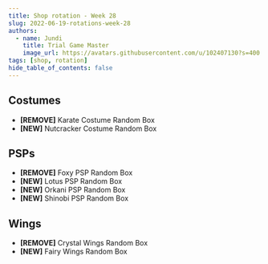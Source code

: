 ```yaml
---
title: Shop rotation - Week 28
slug: 2022-06-19-rotations-week-28
authors:
  - name: Jundi
    title: Trial Game Master
    image_url: https://avatars.githubusercontent.com/u/102407130?s=400
tags: [shop, rotation]
hide_table_of_contents: false
---
```



## Costumes
- **[REMOVE]** Karate Costume Random Box <ItemIcon iconId="4057" width="25px"/>
- **[NEW]** Nutcracker Costume Random Box <ItemIcon iconId="2812" width="25px" />

## PSPs
- **[REMOVE]** Foxy PSP Random Box <ItemIcon iconId="2672" width="25px"/>
- **[NEW]** Lotus PSP Random Box <ItemIcon iconId="2624" width="25px"/>
- **[NEW]** Orkani PSP Random Box <ItemIcon iconId="2625" width="25px"/>
- **[NEW]** Shinobi PSP Random Box <ItemIcon iconId="2623" width="25px"/>

## Wings
- **[REMOVE]** Crystal Wings Random Box <ItemIcon iconId="4431" width="25px"/>
- **[NEW]** Fairy Wings Random Box <ItemIcon iconId="2882" width="25px"/>